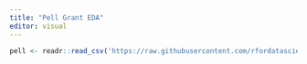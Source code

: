 ```yaml
---
title: "Pell Grant EDA"
editor: visual
---
```



```r
pell <- readr::read_csv('https://raw.githubusercontent.com/rfordatascience/tidytuesday/master/data/2022/2022-08-30/pell.csv', show_col_types = FALSE)

```

